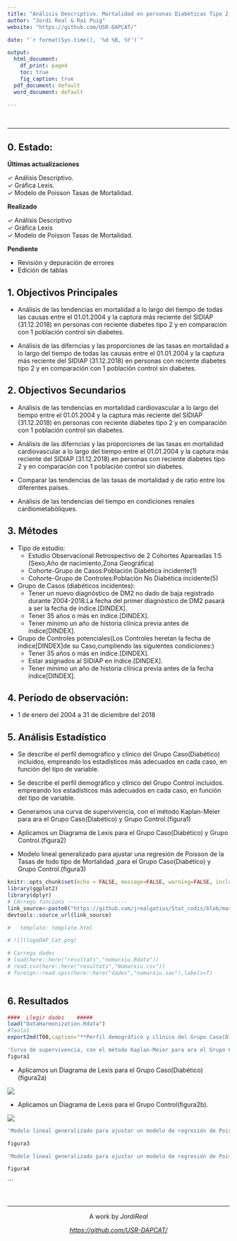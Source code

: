 ```yaml
---
title: "Análisis Descriptivo. Mortalidad en personas Diabéticas Tipo 2 en comparación en Población Control"
author: "Jordi Real & Rai Puig"
website: "https://github.com/USR-DAPCAT/"

date: "`r format(Sys.time(), '%d %B, %Y')`"

output:
  html_document:
    df_print: paged
    toc: true
    fig_caption: true
  pdf_document: default
  word_document: default

---
```


&nbsp;
<script>
   $(document).ready(function() {
     $head = $('#header');
     $head.prepend('<img src=\"logoIDIAP.png\" style=\"float: right ;width: 130px;\"/>')
     $head.prepend('<img src=\"logo_bio.jpg\" style=\"margin-left:25% ;width: 80px;\"/>')
     $head.prepend('<img src=\"logoDAP_Cat.png\" style=\"float: left:1;width: 185px;\"/>')
   });
</script>

****

## 0. Estado:

**Últimas actualizaciones** 

&check; Análisis Descriptivo.  <br/>
&check; Gráfica Lexis.  <br/>
&check; Modelo de Poisson Tasas de Mortalidad.  <br/>


**Realizado**

&check; Análisis Descriptivo  <br/>
&check; Gráfica Lexis         <br/>
&check; Modelo de Poisson Tasas de Mortalidad.  <br/>

**Pendiente**

* Revisión  y depuración de errores 
* Edición de tablas 

## 1. Objectivos Principales

- Análisis de las tendencias en mortalidad a lo largo del tiempo  de todas las causas entre el 01.01.2004 y la   captura más reciente del SIDIAP (31.12.2018) en personas con reciente diabetes tipo 2 y en comparación con 1 población control sin diabetes.

- Análisis de las diferncias y las proporciones de las tasas  en mortalidad a lo largo del tiempo  de todas las causas entre el 01.01.2004 y la   captura más reciente del SIDIAP (31.12.2018) en personas con reciente diabetes tipo 2 y en comparación con 1 población control sin diabetes.

## 2. Objectivos Secundarios

- Análisis de las tendencias en mortalidad cardiovascular a lo largo del tiempo entre el 01.01.2004 y la   captura más reciente del SIDIAP (31.12.2018) en personas con reciente diabetes tipo 2 y en comparación con 1 población control sin diabetes.

- Análisis de las diferncias y las proporciones de las tasas  en mortalidad  cardiovascular  a lo largo del tiempo  entre el 01.01.2004 y la   captura más reciente del SIDIAP (31.12.2018) en personas con reciente diabetes tipo 2 y en comparación con 1 población control sin diabetes.

- Comparar las tendencias de las tasas de mortalidad y de ratio entre los diferentes países.

- Análisis de las tendencias del tiempo en condiciones renales cardiometabòliques.


## 3. Métodes

* Tipo de estudio:
  + Estudio Observacional Retrospectivo de 2 Cohortes Apareadas 1:5 (Sexo,Año de nacimiento,Zona Geográfica)
  + Cohorte-Grupo de Casos:Población Diabética íncidente(1)   
  + Cohorte-Grupo de Controles:Población No Diabética íncidente(5)


* Grupo de Casos (diabéticos incidentes):
   + Tener un nuevo diagnóstico de DM2 no dado de baja registrado durante 2004-2018.La fecha del primer diagnóstico de DM2 pasará a ser la fecha de índice.[DINDEX].
   + Tener 35 años o más en índice.[DINDEX].
   + Tener mínimo un año de historia clínica previa antes de índice[DINDEX].


* Grupo de Controles potenciales(Los Controles heretan la fecha de índice[DINDEX]de su Caso,cumpliendo las siguientes condiciones:)
   + Tener 35 años o más en índice.[DINDEX].
   + Estar asignados al SIDIAP en índice.[DINDEX].
   + Tener mínimo un año de historia clínica previa antes de la fecha índice[DINDEX].
   
   
## 4. Período de observación:

* 1 de enero del 2004  a 31 de diciembre del 2018

## 5. Análisis Estadístico

* Se describe el perfil demográfico y clínico del Grupo Caso(Diabético) incluidos, empreando los estadísticos más adecuados en cada caso, en función del tipo de variable. 

* Se describe el perfil demográfico y clínico del Grupo Control incluidos.  empreando los estadísticos más adecuados en cada caso, en función del tipo de variable.

* Generamos una curva de supervivencia, con el método Kaplan-Meier para ara el Grupo Caso(Diabético) y Grupo Control.(figura1)

* Aplicamos un Diagrama de Lexis para el Grupo Caso(Diabético) y Grupo Control.(figura2)

* Modelo lineal generalizado para ajustar una regresión de Poisson de la Tasas de  todo tipo de Mortalidad ,para el Grupo Caso(Diabético) y Grupo Control.(figura3)



```r
knitr::opts_chunk$set(echo = FALSE, message=FALSE, warning=FALSE, include=F,size="huge")
library(ggplot2)
library(dplyr)
# CArrego funcions -------------------
link_source<-paste0("https://github.com/jrealgatius/Stat_codis/blob/master/funcions_propies.R","?raw=T")
devtools::source_url(link_source)

#   template: template.html
```


```r
# ![](logoDAP_Cat.png)
```


```r
# Carrega dades
# load(here::here("resultats","nomarxiu.Rdata"))
# read.csv(here::here("resultats","Nomarxiu.csv"))
# foreign::read.spss(here::here("dades","nomarxiu.sav"),labels=T)

```


```r



```

## 6. Resultados

```r
####  Llegir dades    #####
load("DataHarmonization.Rdata")
#Taula1
export2md(T00,caption="**Perfil demográfico y clínico del Grupo Caso(Diabético) y Grupo Control**")
```

```r

'Curva de supervivencia, con el método Kaplan-Meier para ara el Grupo Caso(Diabético) y Grupo Control(figura1)'
figura1

```

* Aplicamos un Diagrama de Lexis para el Grupo Caso(Diabético)(figura2a)

![](figura2a.png)

* Aplicamos un Diagrama de Lexis para el Grupo Control(figura2b).

![](figura2b.png)



```r

'Modelo lineal generalizado para ajustar un modelo de regresión de Poisson de la Tasas de  todo tipo de Mortalidad ,para el Grupo Caso(Diabético).(figura3)'

figura3

'Modelo lineal generalizado para ajustar un modelo de regresión de Poisson de la Tasas de  todo tipo de Mortalidad ,para e Grupo Control(figura4)'

figura4

```






```



&nbsp;
<hr />
<p style="text-align: center;">A work by $Jordi Real$ </a></p>
<p style="text-align: center;"><span style="color: #808080;"><em><https://github.com/USR-DAPCAT/></em></span></p>




